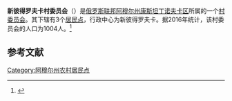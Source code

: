 {{Infobox Settlement
| official_name = 新彼得罗夫卡村委员会
| native_name = Новопетровский сельсовет
| settlement_type = [[村委员会|村委员会]]
| subdivision_type = [[国家|国家]]
| subdivision_type1 = [[俄罗斯行政区划|州]]
| subdivision_type2 = [[区_(苏联)|区]]
| subdivision_name = {{RUS}}
| subdivision_name1 = [[阿穆尔州|阿穆尔州]]
| subdivision_name2 = [[康斯坦丁诺夫卡区|康斯坦丁诺夫卡区]]
| seat_type = 行政中心
| seat = 新彼得罗夫卡
| population_as_of=2016
| population_footnotes = <ref name=amurstat />
| population_total = 1004
| coordinates_display = inline,title
| latd = 49 | latm = 34 | lats = 33 | latNS = N
| longd = 128 | longm = 15 | longs = 58 | longEW = E
| timezone = [[雅库茨克时间|MSK+6]]
| utc_offset = +9
| blank_name = [[俄罗斯市政土地区划代码|OKTMO编码]]
| blank_info = [http://classif.spb.ru/classificators/view/tma.php?st=A&kr=1&kod=10630436 10630436]
}}
'''新彼得罗夫卡村委员会'''（{{lang-ru|Новопетровский сельсовет}}）是[[俄罗斯联邦|俄罗斯联邦]][[阿穆尔州|阿穆尔州]][[康斯坦丁诺夫卡区|康斯坦丁诺夫卡区]]所属的一个[[村委员会|村委员会]]。其下辖有3个[[居民点|居民点]]，行政中心为新彼得罗夫卡。据2016年统计，该村委员会的人口为1004人。<ref name=amurstat>{{cite web |url=http://amurstat.gks.ru/wps/wcm/connect/rosstat_ts/amurstat/resources/d600c10043769f3eb9effbdd898fc419/07_1_4.htm |title=Оценка численности населения по городским округам, муниципальным районам, городским и сельским поселениям Амурской области на 1 января 2016 года |language=ru |accessdate=2016-04-21 |archiveurl=https://www.webcitation.org/6gvsqa6qi?url=http://amurstat.gks.ru/wps/wcm/connect/rosstat_ts/amurstat/resources/d600c10043769f3eb9effbdd898fc419/07_1_4.htm |archivedate=2016-04-21 |deadurl=yes }}</ref>

== 参考文献 ==
{{reflist}}

{{Russia-stub}}

[[Category:阿穆尔州农村居民点|Category:阿穆尔州农村居民点]]